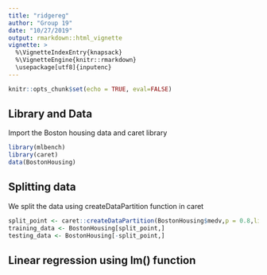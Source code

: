 ```yaml
---
title: "ridgereg"
author: "Group 19"
date: "10/27/2019"
output: rmarkdown::html_vignette
vignette: >
  %\VignetteIndexEntry{knapsack}
  %\VignetteEngine{knitr::rmarkdown}
  \usepackage[utf8]{inputenc}
---
```


```r
knitr::opts_chunk$set(echo = TRUE, eval=FALSE)
```

## Library and Data
Import the Boston housing data and caret library
```r
library(mlbench)
library(caret)
data(BostonHousing)
```

## Splitting data
We split the data using createDataPartition function in caret
```r
split_point <- caret::createDataPartition(BostonHousing$medv,p = 0.8,list = F)
training_data <- BostonHousing[split_point,]
testing_data <- BostonHousing[-split_point,]
```

## Linear regression using lm() function

